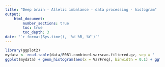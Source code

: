 ```yaml
---
title: "Deep brain - Allelic imbalance - data processing - histogram"
output:
    html_document:
        number_sections: true
        toc: true
        toc_depth: 3
date: "`r format(Sys.time(), '%d %B, %Y')`"
---
```


```r
library(ggplot2)
mydata <- read.table(data/E081.combined.varscan.filtered.gz, sep = '	', header = T)
ggplot(mydata) + geom_histogram(aes(x = VarFreq), binwidth = 0.1) + ggtitle('Allele frequency')
```
